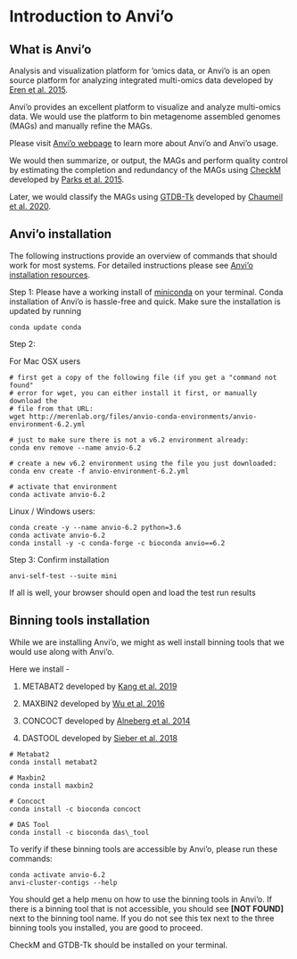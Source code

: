 # Introduction to Anvi'o

## What is Anvi'o

Analysis and visualization platform for 'omics data, or Anvi'o is an open source platform for analyzing integrated multi-omics data developed by [Eren et al. 2015](https://peerj.com/articles/1319/).

Anvi'o provides an excellent platform to visualize and analyze multi-omics data. We would use the platform to bin metagenome assembled genomes (MAGs) and manually refine the MAGs.

Please visit [Anvi'o webpage](http://merenlab.org/software/anvio/) to learn more about Anvi'o and Anvi'o usage.

We would then summarize, or output, the MAGs and perform quality control by estimating the completion and redundancy of the MAGs using [CheckM](https://github.com/Ecogenomics/CheckM) developed by [Parks et al. 2015](https://genome.cshlp.org/content/25/7/1043).

Later, we would classify the MAGs using [GTDB-Tk](https://github.com/Ecogenomics/GTDBTk) developed by [Chaumeil et al. 2020](https://academic.oup.com/bioinformatics/article/36/6/1925/5626182).

## Anvi'o installation

The following instructions provide an overview of commands that should work for most systems. For detailed instructions please see [Anvi'o installation resources](http://merenlab.org/2016/06/26/installation-v2/).

Step 1: Please have a working install of [miniconda](https://docs.conda.io/en/latest/miniconda.html) on your terminal. Conda installation of Anvi'o is hassle-free and quick. Make sure the installation is updated by running

```
conda update conda
```

Step 2:

For Mac OSX users

```
# first get a copy of the following file (if you get a "command not found"
# error for wget, you can either install it first, or manually download the
# file from that URL:
wget http://merenlab.org/files/anvio-conda-environments/anvio-environment-6.2.yml

# just to make sure there is not a v6.2 environment already: 
conda env remove --name anvio-6.2

# create a new v6.2 environment using the file you just downloaded:
conda env create -f anvio-environment-6.2.yml

# activate that environment
conda activate anvio-6.2
```

Linux / Windows users:

```
conda create -y --name anvio-6.2 python=3.6
conda activate anvio-6.2
conda install -y -c conda-forge -c bioconda anvio==6.2
```

Step 3: Confirm installation

```
anvi-self-test --suite mini
```

If all is well, your browser should open and load the test run results \n

## Binning tools installation

While we are installing Anvi'o, we might as well install binning tools that we would use along with Anvi'o.

Here we install -

1.  METABAT2 developed by [Kang et al. 2019](https://peerj.com/articles/7359/)

2.  MAXBIN2 developed by [Wu et al. 2016](https://academic.oup.com/bioinformatics/article/32/4/605/1744462)

3.  CONCOCT developed by [Alneberg et al. 2014](https://www.nature.com/articles/nmeth.3103)

4.  DASTOOL developed by [Sieber et al. 2018](https://www.nature.com/articles/s41564-018-0171-1)

```
# Metabat2
conda install metabat2

# Maxbin2
conda install maxbin2

# Concoct
conda install -c bioconda concoct

# DAS Tool
conda install -c bioconda das\_tool
```

To verify if these binning tools are accessible by Anvi'o, please run these commands:

```
conda activate anvio-6.2
anvi-cluster-contigs --help
````

You should get a help menu on how to use the binning tools in Anvi'o. If there is a binning tool that is not accessible, you should see **[NOT FOUND]** next to the binning tool name. If you do not see this tex next to the three binning tools you installed, you are good to proceed.

CheckM and GTDB-Tk should be installed on your terminal.
